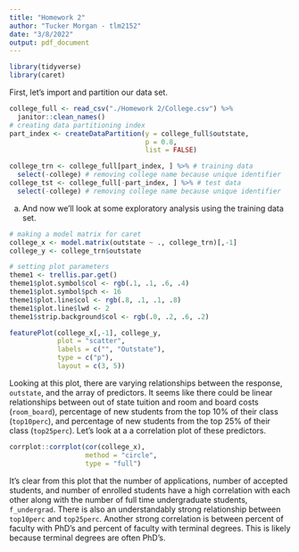 ```yaml
---
title: "Homework 2"
author: "Tucker Morgan - tlm2152"
date: "3/8/2022"
output: pdf_document
---
```


```r
library(tidyverse)
library(caret)
```

First, let's import and partition our data set.

```r
college_full <- read_csv("./Homework 2/College.csv") %>% 
  janitor::clean_names()
# creating data partitioning index
part_index <- createDataPartition(y = college_full$outstate,
                                  p = 0.8,
                                  list = FALSE)

college_trn <- college_full[part_index, ] %>% # training data
  select(-college) # removing college name because unique identifier
college_tst <- college_full[-part_index, ] %>% # test data
  select(-college) # removing college name because unique identifier
```

(a) And now we'll look at some exploratory analysis using the training data set.

```r
# making a model matrix for caret
college_x <- model.matrix(outstate ~ ., college_trn)[,-1]
college_y <- college_trn$outstate

# setting plot parameters
theme1 <- trellis.par.get()
theme1$plot.symbol$col <- rgb(.1, .1, .6, .4)
theme1$plot.symbol$pch <- 16
theme1$plot.line$col <- rgb(.8, .1, .1, .8)
theme1$plot.line$lwd <- 2
theme1$strip.background$col <- rgb(.0, .2, .6, .2)

featurePlot(college_x[,-1], college_y, 
            plot = "scatter",
            labels = c("", "Outstate"),
            type = c("p"),
            layout = c(3, 5))
```

Looking at this plot, there are varying relationships between the response, `outstate`, and the array of predictors. It seems like there could be linear relationships between out of state tuition and room and board costs (`room_board`), percentage of new students from the top 10% of their class (`top10perc`), and percentage of new students from the top 25% of their class (`top25perc`). Let's look at a a correlation plot of these predictors.

```r
corrplot::corrplot(cor(college_x),
                   method = "circle",
                   type = "full")
```

It's clear from this plot that the number of applications, number of accepted students, and number of enrolled students have a high correlation with each other along with the number of full time undergraduate students, `f_undergrad`. There is also an understandably strong relationship between `top10perc` and `top25perc`. Another strong correlation is between percent of faculty with PhD's and percent of faculty with terminal degrees. This is likely because terminal degrees are often PhD's.